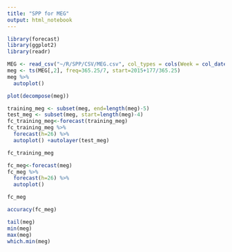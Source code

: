 ```yaml
---
title: "SPP for MEG"
output: html_notebook
---
```


```r
library(forecast)
library(ggplot2)
library(readr)
```

```r
MEG <- read_csv("~/R/SPP/CSV/MEG.csv", col_types = cols(Week = col_date(format = "%Y-%m-%d")))
meg <- ts(MEG[,2], freq=365.25/7, start=2015+177/365.25)
meg %>%
  autoplot()
```

```r
plot(decompose(meg))
```

```r
training_meg <- subset(meg, end=length(meg)-5)
test_meg <- subset(meg, start=length(meg)-4)
fc_training_meg<-forecast(training_meg)
fc_training_meg %>%
  forecast(h=26) %>%
  autoplot() +autolayer(test_meg)
```

```r
fc_training_meg
```

```r
fc_meg<-forecast(meg)
fc_meg %>%
  forecast(h=26) %>%
  autoplot()
```

```r
fc_meg
```

```r
accuracy(fc_meg)
```

```r
tail(meg)
min(meg)
max(meg)
which.min(meg)
```
